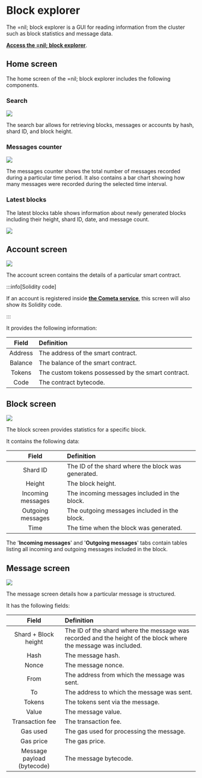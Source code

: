 
# Block explorer

The =nil; block explorer is a GUI for reading information from the cluster such as block statistics and message data.

[**Access the =nil; block explorer**](https://explore.nil.foundation/).

## Home screen

The home screen of the =nil; block explorer includes the following components.

### Search 

<img src={SearchBar} className='roundedImage' />

The search bar allows for retrieving blocks, messages or accounts by hash, shard ID, and block height.


### Messages counter

<img src={MessagesCounter} className='roundedImage'/>

The messages counter shows the total number of messages recorded during a particular time period. It also contains a bar chart showing how many messages were recorded during the selected time interval.

### Latest blocks

The latest blocks table shows information about newly generated blocks including their height, shard ID, date, and message count.

<img src={LatestBlocks} className='roundedImage'/>

## Account screen

<img src={AccountScreen} className='roundedImage'/>

The account screen contains the details of a particular smart contract.

:::info[Solidity code]

If an account is registered inside [**the Cometa service**](../../guides/cometa-and-debugging.mdx), this screen will also show its Solidity code.

:::

It provides the following information:

| Field | Definition |
|:--:|:--|
| Address | The address of the smart contract. |
| Balance | The balance of the smart contract. |
| Tokens | The custom tokens possessed by the smart contract. |
| Code | The contract bytecode. |

## Block screen

<img src={BlockScreen} className='roundedImage'/>

The block screen provides statistics for a specific block.

It contains the following data:

| Field | Definition |
|:--:|:--|
| Shard ID | The ID of the shard where the block was generated. |
| Height | The block height. |
| Incoming messages | The incoming messages included in the block. |
| Outgoing messages | The outgoing messages included in the block. |
| Time | The time when the block was generated. |

The '**Incoming messages**' and '**Outgoing messages**' tabs contain tables listing all incoming and outgoing messages included in the block.

## Message screen

<img src={MessageScreen} className='roundedImage'/>

The message screen details how a particular message is structured.

It has the following fields:

| Field | Definition |
|:--:|:--|
| Shard + Block height | The ID of the shard where the message was recorded and the height of the block where the message was included. |
| Hash | The message hash. |
| Nonce | The message nonce. |
| From | The address from which the message was sent. |
| To | The address to which the message was sent. |
| Tokens | The tokens sent via the message. |
| Value | The message value. |
| Transaction fee | The transaction fee. |
| Gas used | The gas used for processing the message. |
| Gas price | The gas price. |
| Message payload (bytecode) | The message bytecode. |






